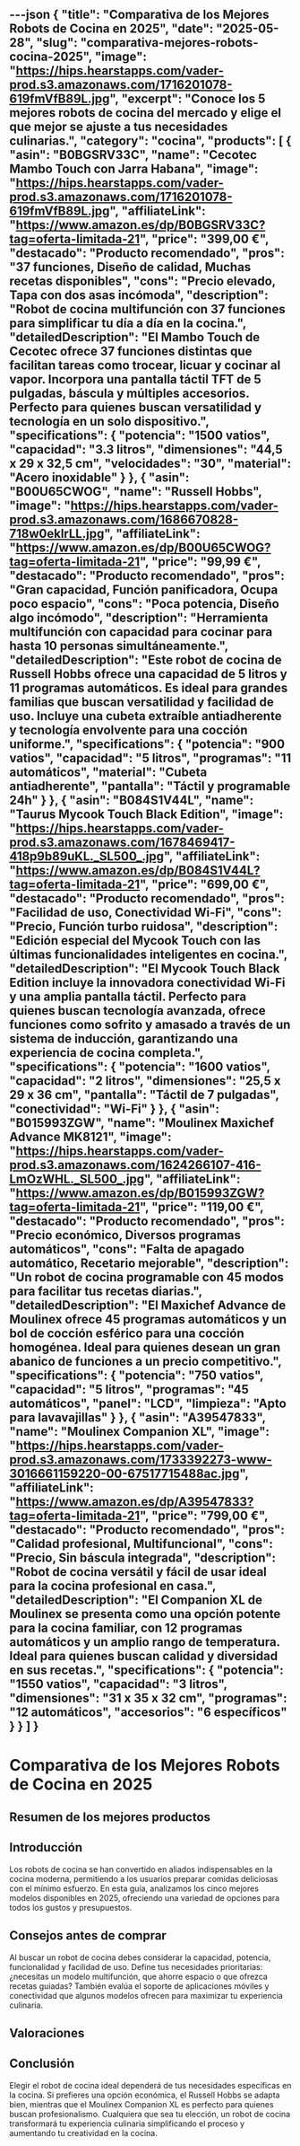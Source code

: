 ---json
{
  "title": "Comparativa de los Mejores Robots de Cocina en 2025",
  "date": "2025-05-28",
  "slug": "comparativa-mejores-robots-cocina-2025",
  "image": "https://hips.hearstapps.com/vader-prod.s3.amazonaws.com/1716201078-619fmVfB89L.jpg",
  "excerpt": "Conoce los 5 mejores robots de cocina del mercado y elige el que mejor se ajuste a tus necesidades culinarias.",
  "category": "cocina",
  "products": [
    {
      "asin": "B0BGSRV33C",
      "name": "Cecotec Mambo Touch con Jarra Habana",
      "image": "https://hips.hearstapps.com/vader-prod.s3.amazonaws.com/1716201078-619fmVfB89L.jpg",
      "affiliateLink": "https://www.amazon.es/dp/B0BGSRV33C?tag=oferta-limitada-21",
      "price": "399,00 €",
      "destacado": "Producto recomendado",
      "pros": "37 funciones, Diseño de calidad, Muchas recetas disponibles",
      "cons": "Precio elevado, Tapa con dos asas incómoda",
      "description": "Robot de cocina multifunción con 37 funciones para simplificar tu día a día en la cocina.",
      "detailedDescription": "El Mambo Touch de Cecotec ofrece 37 funciones distintas que facilitan tareas como trocear, licuar y cocinar al vapor. Incorpora una pantalla táctil TFT de 5 pulgadas, báscula y múltiples accesorios. Perfecto para quienes buscan versatilidad y tecnología en un solo dispositivo.",
      "specifications": {
        "potencia": "1500 vatios",
        "capacidad": "3.3 litros",
        "dimensiones": "44,5 x 29 x 32,5 cm",
        "velocidades": "30",
        "material": "Acero inoxidable"
      }
    },
    {
      "asin": "B00U65CWOG",
      "name": "Russell Hobbs",
      "image": "https://hips.hearstapps.com/vader-prod.s3.amazonaws.com/1686670828-718w0eklrLL.jpg",
      "affiliateLink": "https://www.amazon.es/dp/B00U65CWOG?tag=oferta-limitada-21",
      "price": "99,99 €",
      "destacado": "Producto recomendado",
      "pros": "Gran capacidad, Función panificadora, Ocupa poco espacio",
      "cons": "Poca potencia, Diseño algo incómodo",
      "description": "Herramienta multifunción con capacidad para cocinar para hasta 10 personas simultáneamente.",
      "detailedDescription": "Este robot de cocina de Russell Hobbs ofrece una capacidad de 5 litros y 11 programas automáticos. Es ideal para grandes familias que buscan versatilidad y facilidad de uso. Incluye una cubeta extraíble antiadherente y tecnología envolvente para una cocción uniforme.",
      "specifications": {
        "potencia": "900 vatios",
        "capacidad": "5 litros",
        "programas": "11 automáticos",
        "material": "Cubeta antiadherente",
        "pantalla": "Táctil y programable 24h"
      }
    },
    {
      "asin": "B084S1V44L",
      "name": "Taurus Mycook Touch Black Edition",
      "image": "https://hips.hearstapps.com/vader-prod.s3.amazonaws.com/1678469417-418p9b89uKL._SL500_.jpg",
      "affiliateLink": "https://www.amazon.es/dp/B084S1V44L?tag=oferta-limitada-21",
      "price": "699,00 €",
      "destacado": "Producto recomendado",
      "pros": "Facilidad de uso, Conectividad Wi-Fi",
      "cons": "Precio, Función turbo ruidosa",
      "description": "Edición especial del Mycook Touch con las últimas funcionalidades inteligentes en cocina.",
      "detailedDescription": "El Mycook Touch Black Edition incluye la innovadora conectividad Wi-Fi y una amplia pantalla táctil. Perfecto para quienes buscan tecnología avanzada, ofrece funciones como sofrito y amasado a través de un sistema de inducción, garantizando una experiencia de cocina completa.",
      "specifications": {
        "potencia": "1600 vatios",
        "capacidad": "2 litros",
        "dimensiones": "25,5 x 29 x 36 cm",
        "pantalla": "Táctil de 7 pulgadas",
        "conectividad": "Wi-Fi"
      }
    },
    {
      "asin": "B015993ZGW",
      "name": "Moulinex Maxichef Advance MK8121",
      "image": "https://hips.hearstapps.com/vader-prod.s3.amazonaws.com/1624266107-416-LmOzWHL._SL500_.jpg",
      "affiliateLink": "https://www.amazon.es/dp/B015993ZGW?tag=oferta-limitada-21",
      "price": "119,00 €",
      "destacado": "Producto recomendado",
      "pros": "Precio económico, Diversos programas automáticos",
      "cons": "Falta de apagado automático, Recetario mejorable",
      "description": "Un robot de cocina programable con 45 modos para facilitar tus recetas diarias.",
      "detailedDescription": "El Maxichef Advance de Moulinex ofrece 45 programas automáticos y un bol de cocción esférico para una cocción homogénea. Ideal para quienes desean un gran abanico de funciones a un precio competitivo.",
      "specifications": {
        "potencia": "750 vatios",
        "capacidad": "5 litros",
        "programas": "45 automáticos",
        "panel": "LCD",
        "limpieza": "Apto para lavavajillas"
      }
    },
    {
      "asin": "A39547833",
      "name": "Moulinex Companion XL",
      "image": "https://hips.hearstapps.com/vader-prod.s3.amazonaws.com/1733392273-www-3016661159220-00-67517715488ac.jpg",
      "affiliateLink": "https://www.amazon.es/dp/A39547833?tag=oferta-limitada-21",
      "price": "799,00 €",
      "destacado": "Producto recomendado",
      "pros": "Calidad profesional, Multifuncional",
      "cons": "Precio, Sin báscula integrada",
      "description": "Robot de cocina versátil y fácil de usar ideal para la cocina profesional en casa.",
      "detailedDescription": "El Companion XL de Moulinex se presenta como una opción potente para la cocina familiar, con 12 programas automáticos y un amplio rango de temperatura. Ideal para quienes buscan calidad y diversidad en sus recetas.",
      "specifications": {
        "potencia": "1550 vatios",
        "capacidad": "3 litros",
        "dimensiones": "31 x 35 x 32 cm",
        "programas": "12 automáticos",
        "accesorios": "6 específicos"
      }
    }
  ]
}
---


# Comparativa de los Mejores Robots de Cocina en 2025

## Resumen de los mejores productos

<ProductRankingTable products={products} />

## Introducción

Los robots de cocina se han convertido en aliados indispensables en la cocina moderna, permitiendo a los usuarios preparar comidas deliciosas con el mínimo esfuerzo. En esta guía, analizamos los cinco mejores modelos disponibles en 2025, ofreciendo una variedad de opciones para todos los gustos y presupuestos.

## Consejos antes de comprar

Al buscar un robot de cocina debes considerar la capacidad, potencia, funcionalidad y facilidad de uso. Define tus necesidades prioritarias: ¿necesitas un modelo multifunción, que ahorre espacio o que ofrezca recetas guiadas? También evalúa el soporte de aplicaciones móviles y conectividad que algunos modelos ofrecen para maximizar tu experiencia culinaria.

## Valoraciones

<ProductDetailCard product={products[0]} />

<ProductDetailCard product={products[1]} />

<ProductDetailCard product={products[2]} />

<ProductDetailCard product={products[3]} />

<ProductDetailCard product={products[4]} />

## Conclusión

Elegir el robot de cocina ideal dependerá de tus necesidades específicas en la cocina. Si prefieres una opción económica, el Russell Hobbs se adapta bien, mientras que el Moulinex Companion XL es perfecto para quienes buscan profesionalismo. Cualquiera que sea tu elección, un robot de cocina transformará tu experiencia culinaria simplificando el proceso y aumentando tu creatividad en la cocina.
